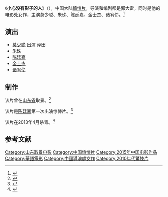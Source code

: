 {{电影信息框
| 片名     = 小心没有影子的人
| 电影原名 = ''{{lang|en|Be Careful of No Shadow Man}}''
| 图像     = 
| 图像说明 = 
| 导演     = [[郭大雷|郭大雷]]
| 监制     = 
| 制片     = 何璐、单也、张云
| 编剧     = 郭大雷
|  原著     = 
| 主演     = 莫少聪<br />朱珠<br />陈廷嘉<br />金士杰
| 配乐     = 
| 摄影     = 
| 剪辑     = 
| 制片商   = 北京市五紫龙影视传媒有限公司<br />北京小猪哼哼文化传播有限公司
|  发行商   = 北京环鹰时代文化传媒有限公司
| 上映日期 = {{Film date|2015|||中国大陆}}
| 片长     = 92分钟
| 产地     = {{CHNML}}
| 语言     = 普通话
| 预算     = 
| 票房     = 
| 前集     = 
| 续集     = 
}}
《'''小心没有影子的人'''》（{{lang-en|''Be Careful of No Shadow Man''}}），中国大陆[[惊悚片|惊悚片]]，导演和编剧都是郭大雷，同时是他的电影处女作，主演莫少聪、朱珠、陈廷嘉、金士杰、诸宥伶。<ref>{{cite web |url=http://ent.163.com/13/0419/09/8SQKBGAF00032DGD.html |title=郭大雷处女作《小心没有影子的人》影像首曝光 |accessdate=2014-04-07 |date=2013-04-19 |work=网易 |archive-date=2020-09-19 |archive-url=https://web.archive.org/web/20200919062156/http://ent.163.com/13/0419/09/8SQKBGAF00032DGD.html |dead-url=no }}</ref>

== 演出 ==
*[[莫少聪|莫少聪]] 出演 泽田
*[[朱珠|朱珠]]
*[[陈廷嘉|陈廷嘉]]
*[[金士杰|金士杰]]
*[[诸宥伶|诸宥伶]]

==制作==
该片曾在[[山东省|山东省]]取景。<ref>{{cite web |url=http://ent.sina.com.cn/m/c/2013-03-07/16253872002.shtml |title=莫少聪《小心没有影子的人》苦练身型 |accessdate=2014-04-07 |date=2013-03-07 |work=新浪 |archive-date=2020-09-19 |archive-url=https://web.archive.org/web/20200919062219/http://ent.sina.com.cn/m/c/2013-03-07/16253872002.shtml |dead-url=no }}</ref>

该片是[[陈廷嘉|陈廷嘉]]第一次出演惊悚片。<ref>{{cite web |url=http://ent.sina.com.cn/m/c/2013-01-28/14213846425.shtml |title=陈廷嘉《小心没有影子的人》首演惊悚片 |accessdate=2014-04-07 |date=2013-01-28 |work=新浪 |archive-date=2020-09-19 |archive-url=https://web.archive.org/web/20200919062205/http://ent.sina.com.cn/m/c/2013-01-28/14213846425.shtml |dead-url=no }}</ref>

该片在2013年4月杀青。<ref>{{cite web|url=http://ent.china.com/movie/news/205/20130402/17758521.html|title=郭大雷首执导筒《小心没有影子的人》惊悚来袭|accessdate=2014-04-07 |date=2013-04-02|work=中国网|deadurl=yes|archiveurl=https://web.archive.org/web/20140408210729/http://ent.china.com/movie/news/205/20130402/17758521.html|archivedate=2014年4月8日|df=}}</ref>

==参考文献==
{{reflist}}

{{DEFAULTSORT:Xiaoxin小心没有影子的人}}
[[Category:山东取景电影|Category:山东取景电影]]
[[Category:中国惊悚片|Category:中国惊悚片]]
[[Category:2015年中国电影作品|Category:2015年中国电影作品]]
[[Category:華語電影|Category:華語電影]]
[[Category:中國導演處女作|Category:中國導演處女作]]
[[Category:2010年代驚悚片|Category:2010年代驚悚片]]
